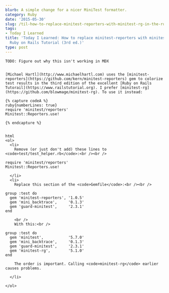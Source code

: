 ```yaml
---
blurb: A simple change for a nicer MiniTest formatter.
category: Ruby
date: '2015-05-30'
slug: /til-how-to-replace-minitest-reporters-with-minitest-rg-in-the-ruby-on-rails-tutorial-3rd-ed
tags:
- Today I Learned
title: 'Today I Learned: How to replace minitest-reporters with minitest-rg in the
  Ruby on Rails Tutorial (3rd ed.)'
type: post
---
```



```
TODO: Figure out why this isn't working in MDX


[Michael Hartl](http://www.michaelhartl.com) uses the [minitest-reporters](https://github.com/kern/minitest-reporters) gem to colorize test results in the third edition of the excellent [Ruby on Rails Tutorail](https://www.railstutorial.org). I prefer [minitest-rg](https://github.com/blowmage/minitest-rg). To use it instead:

{% capture codeA %}
ruby{numberLines: true}
require 'minitest/reporters'
Minitest::Reporters.use!

{% endcapture %}


html
<ol>
  <li>
    Remove (or just don't add) these lines to <code>test/test_helper.rb</code>:<br /><br />

require 'minitest/reporters'
Minitest::Reporters.use!

  </li>
  <li>
    Replace this section of the <code>Gemfile</code>:<br /><br />

group :test do
  gem 'minitest-reporters', '1.0.5'
  gem 'mini_backtrace',     '0.1.3'
  gem 'guard-minitest',     '2.3.1'
end

    <br />
    With this:<br />

group :test do
  gem 'minitest',           '5.7.0'
  gem 'mini_backtrace',     '0.1.3'
  gem 'guard-minitest',     '2.3.1'
  gem 'minitest-rg',        '5.1.0'
end

    The order is important. Calling <code>minitest-rg</code> earlier causes problems. 

  </li>
           
</ol>
```